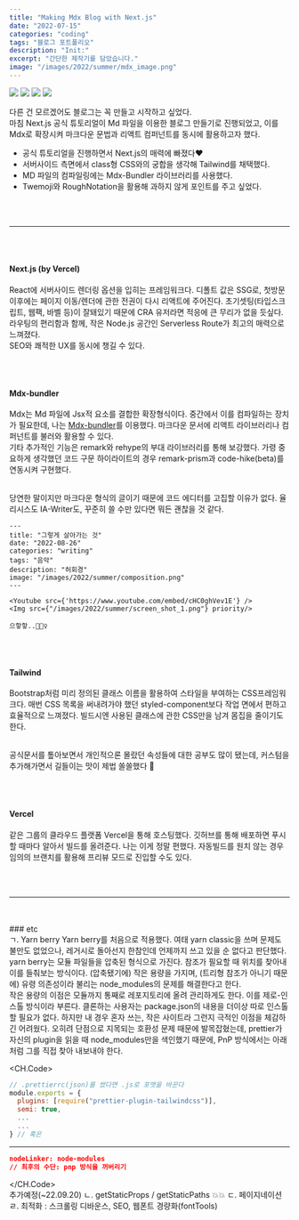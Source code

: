 ```yaml
---
title: "Making Mdx Blog with Next.js"
date: "2022-07-15"
categories: "coding"
tags: "블로그 포트폴리오"
description: "Init:"
excerpt: "간단한 제작기를 담았습니다."
image: "/images/2022/summer/mdx_image.png"
---
```


<div className="mb-16 flex justify-center space-x-1">
  <Img src="/images/2022/summer/-Next.svg" />
  <Img src="/images/2022/summer/-typescript-blue.svg" />
  <Img src="/images/2022/summer/-tailwind-red.svg" />
  <Img src="/images/2022/summer/-mdx-darkslateblue.svg" />
</div>

다른 건 모르겠어도 블로그는 꼭 만들고 시작하고 싶었다.  
마침 Next.js 공식 튜토리얼이 Md 파일을 이용한 블로그 만들기로 진행되었고, 이를 Mdx로 확장시켜 마크다운 문법과 리액트 컴퍼넌트를 동시에 활용하고자 했다.

- 공식 튜토리얼을 진행하면서 Next.js의 매력에 빠졌다♥️
- 서버사이드 측면에서 class형 CSS와의 궁합을 생각해 Tailwind를 채택했다.
- MD 파일의 컴파일링에는 Mdx-Bundler 라이브러리를 사용했다.
- Twemoji와 RoughNotation을 활용해 과하지 않게 포인트를 주고 싶었다.

<br />
<br />
<hr />
<br />
<br />

#### Next.js (by Vercel)

React에 서버사이드 렌더링 옵션을 입히는 프레임워크다. 디폴트 값은 SSG로, 첫방문 이후에는 페이지 이동/렌더에 관한 전권이 다시 리액트에 주어진다. 초기셋팅(타입스크립트, 웹팩, 바벨 등)이 잘돼있기 때문에 CRA 유저라면 적응에 큰 무리가 없을 듯싶다.  
라우팅의 편리함과 함께, 작은 Node.js 공간인 Serverless Route가 최고의 매력으로 느껴졌다.  
SEO와 쾌적한 UX를 동시에 챙길 수 있다.

<br />
<br />

#### Mdx-bundler

Mdx는 Md 파일에 Jsx적 요소를 결합한 확장형식이다. 중간에서 이를 컴파일하는 장치가 필요한데, 나는 [Mdx-bundler](https://www.iamyadav.com/blogs/use-mdx-bundler-with-next-js)를 이용했다. 마크다운 문서에 리액트 라이브러리나 컴퍼넌트를 불러와 활용할 수 있다.  
기타 추가적인 기능은 remark와 rehype의 부대 라이브러리를 통해 보강했다. 가령 중요하게 생각했던 코드 구문 하이라이트의 경우 remark-prism과 code-hike(beta)를 연동시켜 구현했다.

<br /> 당연한 말이지만 마크다운 형식의 글이기 때문에 코드 에디터를 고집할 이유가 없다. 율리시스도
IA-Writer도, 꾸준히 쓸 수만 있다면 뭐든 괜찮을 것 같다.

```mdx 예시.mdx
---
title: "그렇게 살아가는 것"
date: "2022-08-26"
categories: "writing"
tags: "음악"
description: "허회경"
image: "/images/2022/summer/composition.png"
---

<Youtube src={'https://www.youtube.com/embed/cHC0ghVev1E'} />
<Img src={"/images/2022/summer/screen_shot_1.png"} priority/>

으핳핳..🤦🏼‍♀️
```

<br />
<br />

#### Tailwind

Bootstrap처럼 미리 정의된 클래스 이름을 활용하여 스타일을 부여하는 CSS프레임워크다. 매번 CSS 목록을 써내려가야 했던 styled-component보다 작업 면에서 편하고 효율적으로 느껴졌다. 빌드시엔 사용된 클래스에 관한 CSS만을 남겨 몸집을 줄이기도 한다.

<br /> 공식문서를 톺아보면서 개인적으론 몰랐던 속성들에 대한 공부도 많이 됐는데, 커스텀을
추가해가면서 길들이는 맛이 제법 쏠쏠했다 🙊

<br />
<br />

#### Vercel

같은 그룹의 클라우드 플랫폼 Vercel을 통해 호스팅했다. 깃허브를 통해 배포하면 푸시할 때마다 알아서 빌드를 올려준다. 나는 이게 정말 편했다. 자동빌드를 원치 않는 경우 임의의 브랜치를 활용해 프리뷰 모드로 진입할 수도 있다.

<br />
<br />
<hr />
<br />
<br />
### etc
<br/>
ㄱ. Yarn berry  
Yarn berry를 처음으로 적용했다. 여태 yarn classic을 쓰며 문제도 불만도 없었으나, 레거시로 돌아선지 한참인데 언제까지 쓰고 있을 순 없다고 판단했다.  
<br/>
yarn berry는 모듈 파일들을 압축된 형식으로 가진다. 참조가 필요할 때 위치를 찾아내 이를 들춰보는 방식이다. (압축됐기에) 작은 용량을 가지며, (트리형 참조가 아니기 때문에) 유령 의존성이라 불리는 node_modules의 문제를 해결한다고 한다.  
<br/>
작은 용량의 이점은 모듈까지 통째로 레포지토리에 올려 관리하게도 한다. 이를 제로-인스톨 방식이라 부른다. 클론하는 사용자는 package.json의 내용을 더이상 따로 인스톨할 필요가 없다.  
하지만 내 경우 혼자 쓰는, 작은 사이트라 그런지 극적인 이점을 체감하긴 어려웠다. 오히려 단점으로 지목되는 호환성 문제 때문에 발목잡혔는데, prettier가 자신의 plugin을 읽을 때 node_modules만을 색인했기 때문에, PnP 방식에서는 아래처럼 그를 직접 찾아 내보내야 한다.

<CH.Code>
```js .prettierrc.js
// .prettierrc(json)를 썼다면 .js로 포맷을 바꾼다
module.exports = {
  plugins: [require("prettier-plugin-tailwindcss")],
  semi: true,
  ...
  ...
} // 혹은
```
---
```json .yarnrc.yml
nodeLinker: node-modules
// 최후의 수단: pnp 방식을 꺼버리기
```
</CH.Code>
<br/>
추가예정(~22.09.20)
ㄴ. getStaticProps / getStaticPaths 💥💥
ㄷ. 페이지네이션  
ㄹ. 최적화 : 스크롤링 디바운스, SEO, 웹폰트 경량화(fontTools)
